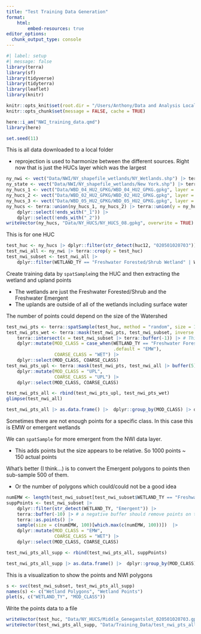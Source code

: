 ```yaml
---
title: "Test Training Data Generation"
format: 
    html:
        embed-resources: true
editor_options: 
  chunk_output_type: console
---
```


```r
#| label: setup
#| message: false
library(terra)
library(sf)
library(tidyverse)
library(tidyterra)
library(leaflet)
library(knitr)

knitr::opts_knit$set(root.dir = "/Users/Anthony/Data and Analysis Local/NYS_Wetlands_GHG/")
knitr::opts_chunk$set(message = FALSE, cache = TRUE)

here::i_am("NWI_training_data.qmd")
library(here)

set.seed(11)
```


This is all data downloaded to a local folder 

- reprojection is used to harmonize between the different sources. Right now that is just the HUCs layer which was the largest

```r
ny_nwi <- vect("Data/NWI/NY_shapefile_wetlands/NY_Wetlands.shp") |> terra::project("EPSG:4269")
ny_state <- vect("Data/NWI/NY_shapefile_wetlands/New York.shp") |> terra::project("EPSG:4269")
ny_hucs_1 <- vect("Data/WBD_04_HU2_GPKG/WBD_04_HU2_GPKG.gpkg", layer = "WBDHU12") |> tidyterra::filter(str_detect(states, "NY"))
ny_hucs_2 <- vect("Data/WBD_02_HU2_GPKG/WBD_02_HU2_GPKG.gpkg", layer = "WBDHU12") |> tidyterra::filter(str_detect(states, "NY"))
ny_hucs_3 <- vect("Data/WBD_05_HU2_GPKG/WBD_05_HU2_GPKG.gpkg", layer = "WBDHU12") |> tidyterra::filter(str_detect(states, "NY"))
ny_hucs <- terra::union(ny_hucs_1, ny_hucs_2) |> terra::union(y = ny_hucs_3) |> 
    dplyr::select(!ends_with("_1")) |> 
    dplyr::select(!ends_with("_2"))
writeVector(ny_hucs, "Data/NY_HUCS/NY_HUCS_08.gpkg", overwrite = TRUE)
```

This is for one HUC


```r
test_huc <- ny_hucs |> dplyr::filter(str_detect(huc12, "020501020703"))
test_nwi_all <- ny_nwi |> terra::crop(y = test_huc) 
test_nwi_subset <- test_nwi_all |> 
    dplyr::filter(WETLAND_TY == "Freshwater Forested/Shrub Wetland" | WETLAND_TY == "Freshwater Emergent Wetland")
```


Create training data by `spatSample`ing the HUC and then extracting the wetland and upland points 

- The wetlands are just the Freshwater Forested/Shrub and the Freshwater Emergent
- The uplands are outside of all of the wetlands including surface water

The number of points could depend on the size of the Watershed 

```r
test_nwi_pts <- terra::spatSample(test_huc, method = "random", size = 1E4) # 1E4 = 10000
test_nwi_pts_wet <- terra::mask(test_nwi_pts, test_nwi_subset, inverse = FALSE) |> 
    terra::intersect(x = test_nwi_subset |> terra::buffer(-1)) |> # This attributes the points with NWI classes
    dplyr::mutate(MOD_CLASS = case_when(WETLAND_TY == "Freshwater Forested/Shrub Wetland" ~ "FSW",
                                        .default = "EMW"),
                  COARSE_CLASS = "WET") |>
    dplyr::select(MOD_CLASS, COARSE_CLASS)
test_nwi_pts_upl <- terra::mask(test_nwi_pts, test_nwi_all |> buffer(5), inverse = TRUE) |> 
    dplyr::mutate(MOD_CLASS = "UPL",
                  COARSE_CLASS = "UPL") |>
    dplyr::select(MOD_CLASS, COARSE_CLASS)

test_nwi_pts_all <- rbind(test_nwi_pts_upl, test_nwi_pts_wet)
glimpse(test_nwi_all)

test_nwi_pts_all |> as.data.frame() |>  dplyr::group_by(MOD_CLASS) |> dplyr::summarise(count = n())

```


Sometimes there are not enough points for a specific class. In this case this is EMW or emergent wetlands 

We can `spatSample` for more emergent from the NWI data layer. 

- This adds points but the size appears to be relative. So 1000 points ~ 150 actual points

What's better (I think...) is to convert the Emergent polygons to points then sub-sample 500 of them. 

- Or the number of polygons which could/could not be a good idea

```r
numEMW <- length(test_nwi_subset[test_nwi_subset$WETLAND_TY == "Freshwater Emergent Wetland"])
suppPoints <- test_nwi_subset |> 
    dplyr::filter(str_detect(WETLAND_TY, "Emergent")) |>
    terra::buffer(-10) |> # a negative buffer should remove points on the lines
    terra::as.points() |> 
    sample(size = c(numEMW, 100)[which.max(c(numEMW, 100))])  |> 
    dplyr::mutate(MOD_CLASS = "EMW",
                  COARSE_CLASS = "WET") |> 
    dplyr::select(MOD_CLASS, COARSE_CLASS) 

test_nwi_pts_all_supp <- rbind(test_nwi_pts_all, suppPoints)

test_nwi_pts_all_supp |> as.data.frame() |>  dplyr::group_by(MOD_CLASS) |> dplyr::summarise(count = n())
```

This is a visualization to show the points and NWI polygons

```r

s <- svc(test_nwi_subset, test_nwi_pts_all_supp)
names(s) <- c("Wetland Polygons", "Wetland Points")
plet(s, c("WETLAND_TY", "MOD_CLASS"))

```


Write the points data to a file

```r


writeVector(test_huc, "Data/NY_HUCS/Middle_Genegantslet_020501020703.gpkg", overwrite = TRUE)
writeVector(test_nwi_pts_all_supp, "Data/Training_Data/test_nwi_pts_all_supp.gpkg", overwrite = TRUE)

```

